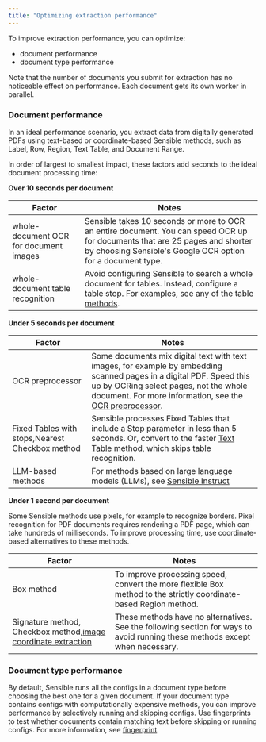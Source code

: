 ```yaml
---
title: "Optimizing extraction performance"
---
```


To improve extraction performance, you can optimize:

* document performance
* document type performance

Note that the number of documents you submit for extraction has no noticeable effect on performance. Each document gets its own worker in parallel.

### Document performance

In an ideal performance scenario, you extract data from digitally generated PDFs using text-based or coordinate-based Sensible methods, such as Label, Row, Region, Text Table, and Document Range.

In order of largest to smallest impact, these factors add seconds to the ideal document processing time:

**Over 10 seconds per document**

| Factor                                 | Notes                                                                                                                                                                                       |
| -------------------------------------- | ------------------------------------------------------------------------------------------------------------------------------------------------------------------------------------------- |
| whole-document OCR for document images | Sensible takes 10 seconds or more to OCR an entire document. You can speed OCR up for documents that are 25 pages and shorter by choosing Sensible's Google OCR option for a document type. |
| whole-document table recognition       | Avoid configuring Sensible to search a whole document for tables. Instead, configure a table stop. For examples, see any of the table [methods](/senseml-reference/concepts/choosing-a-table-method).                       |

**Under 5 seconds per document**

| Factor                                          | Notes                                                                                                                                                                                                                                              |
| ----------------------------------------------- | -------------------------------------------------------------------------------------------------------------------------------------------------------------------------------------------------------------------------------------------------- |
| OCR preprocessor                                | Some documents mix digital text with text images, for example by embedding scanned pages in a digital PDF. Speed this up by OCRing select pages, not the whole document. For more information, see the [OCR preprocessor](/senseml-reference/preprocessors/ocr-preprocessor). |
| Fixed Tables with stops,Nearest Checkbox method | Sensible processes Fixed Tables that include a Stop parameter in less than 5 seconds. Or, convert to the faster [Text Table](/senseml-reference/methods/text-table) method, which skips table recognition.                                                              |
| LLM-based methods                               | For methods based on large language models (LLMs), see [Sensible Instruct](/llm-based-extractions/prompt-tips/overview)                                                                                                                                                         |

**Under 1 second per document**

Some Sensible methods use pixels, for example to recognize borders. Pixel recognition for PDF documents requires rendering a PDF page, which can take hundreds of milliseconds. To improve processing time, use coordinate-based alternatives to these methods. 

| Factor                                                                                | Notes                                                                                                                        |
| ------------------------------------------------------------------------------------- | ---------------------------------------------------------------------------------------------------------------------------- |
| Box method                                                                            | To improve processing speed, convert the more flexible Box method to the strictly coordinate-based Region method.            |
| Signature method, Checkbox method,[image coordinate extraction](/senseml-reference/methods/document-range) | These methods have no alternatives. See the following section for ways to avoid running these methods except when necessary. |

### Document type performance

By default, Sensible runs all the configs in a document type before choosing the best one for a given document. If your document type contains configs with computationally expensive methods, you can improve performance by selectively running and skipping configs. Use fingerprints to test whether documents contain matching text before skipping or running configs. For more information, see [fingerprint](/senseml-reference/config-settings/fingerprint).